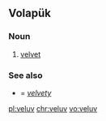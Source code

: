 ==Volapük==

===Noun===
{{head|vo|noun}}

# [[velvet]]

===See also===
* {{l|vo|veluvik}} = ''[[velvety]]''

[[pl:veluv]]
[[chr:veluv]]
[[vo:veluv]]